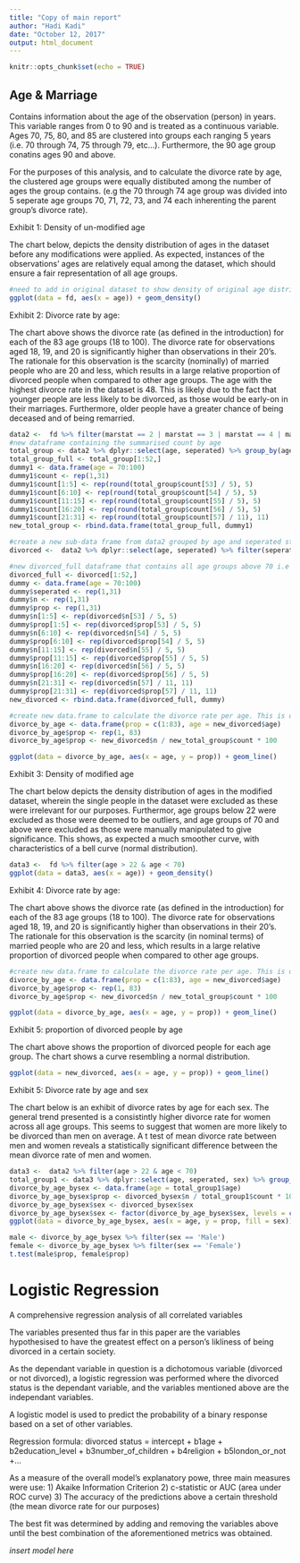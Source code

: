 ```yaml
---
title: "Copy of main report"
author: "Hadi Kadi"
date: "October 12, 2017"
output: html_document
---
```


```r
knitr::opts_chunk$set(echo = TRUE)
```

## Age & Marriage
Contains information about the age of the observation (person) in years. This variable ranges from 0 to 90 and is treated as a continuous variable. Ages 70, 75, 80, and 85 are clustered into groups each ranging 5 years (i.e. 70 through 74, 75 through 79, etc...). Furthermore, the 90 age group conatins ages 90 and above.

For the purposes of this analysis, and to calculate the divorce rate by age, the clustered age groups were equally distibuted among the number of ages the group contains. (e.g the 70 through 74 age group was divided into 5 seperate age groups 70, 71, 72, 73, and 74 each inherenting the parent group's divorce rate).

Exhibit 1: Density of un-modified age

The chart below, depicts the density distribution of ages in the dataset before any modifications were applied. As expected, instances of the observations' ages are relatively equal among the dataset, which should ensure a fair representation of all age groups.
```r
#need to add in original dataset to show density of original age distribution
ggplot(data = fd, aes(x = age)) + geom_density()
```

Exhibit 2: Divorce rate by age:

The chart above shows the divorce rate (as defined in the introduction) for each of the 83 age groups (18 to 100). 
The divorce rate for observations aged 18, 19, and 20 is significantly higher than observations in their 20's. The rationale for this observation is the scarcity (nominally) of married people who are 20 and less, which results in a large relative proportion of divorced people when compared to other age groups.
The age with the highest divorce rate in the dataset is 48. This is likely due to the fact that younger people are less likely to be divorced, as those would be early-on in their marriages. Furthermore, older people have a greater chance of being deceased and of being remarried.

```r

data2 <-  fd %>% filter(marstat == 2 | marstat == 3 | marstat == 4 | marstat == 5) %>% filter(age >= 18) %>% mutate(seperated = marstat) %>% mutate(seperated = replace(seperated, marstat!= 5 | marstat != 4, 0)) %>% mutate(seperated = replace(seperated, marstat == 5 | marstat == 4, 1))
#new dataframe containing the summarised count by age
total_group <- data2 %>% dplyr::select(age, seperated) %>% group_by(age) %>% summarise(count = n())
total_group_full <- total_group[1:52,]
dummy1 <- data.frame(age = 70:100)
dummy1$count <- rep(1,31)
dummy1$count[1:5] <- rep(round(total_group$count[53] / 5), 5)
dummy1$count[6:10] <- rep(round(total_group$count[54] / 5), 5)
dummy1$count[11:15] <- rep(round(total_group$count[55] / 5), 5)
dummy1$count[16:20] <- rep(round(total_group$count[56] / 5), 5)
dummy1$count[21:31] <- rep(round(total_group$count[57] / 11), 11)
new_total_group <- rbind.data.frame(total_group_full, dummy1)

#create a new sub-data frame from data2 grouped by age and seperated status and summarised 
divorced <-  data2 %>% dplyr::select(age, seperated) %>% filter(seperated == 1) %>% group_by(age, seperated) %>% summarise(n = n()) %>% ungroup() %>% group_by(seperated) %>% mutate(prop = n / sum(n) * 100)

#new divorced_full dataframe that contains all age groups above 70 i.e (70 to 100) since the orignal dataset groups ges above 70 by increments of 5. Count of divorced people was divided equally among the five tranches
divorced_full <- divorced[1:52,]
dummy <- data.frame(age = 70:100)
dummy$seperated <- rep(1,31)
dummy$n <- rep(1,31)
dummy$prop <- rep(1,31)
dummy$n[1:5] <- rep(divorced$n[53] / 5, 5)
dummy$prop[1:5] <- rep(divorced$prop[53] / 5, 5)
dummy$n[6:10] <- rep(divorced$n[54] / 5, 5)
dummy$prop[6:10] <- rep(divorced$prop[54] / 5, 5)
dummy$n[11:15] <- rep(divorced$n[55] / 5, 5)
dummy$prop[11:15] <- rep(divorced$prop[55] / 5, 5)
dummy$n[16:20] <- rep(divorced$n[56] / 5, 5)
dummy$prop[16:20] <- rep(divorced$prop[56] / 5, 5)
dummy$n[21:31] <- rep(divorced$n[57] / 11, 11)
dummy$prop[21:31] <- rep(divorced$prop[57] / 11, 11)
new_divorced <- rbind.data.frame(divorced_full, dummy)

#create new data.frame to calculate the divorce rate per age. This is done by dividing the count of divorced people from divorced data frame by the respective rows from the total group data frame 
divorce_by_age <- data.frame(prop = c(1:83), age = new_divorced$age)
divorce_by_age$prop <- rep(1, 83)
divorce_by_age$prop <- new_divorced$n / new_total_group$count * 100

ggplot(data = divorce_by_age, aes(x = age, y = prop)) + geom_line()
```

Exhibit 3: Density of modified age

The chart below depicts the density distribution of ages in the modified dataset, wherein the single people in the dataset were excluded as these were irrelevant for our purposes. Furthermor, age groups below 22 were excluded as those were deemed to be outliers, and age groups of 70 and above were excluded as those were manually manipulated to give significance. This shows, as expected a much smoother curve, with characteristics of a bell curve (normal distribution).
```r
data3 <-  fd %>% filter(age > 22 & age < 70)
ggplot(data = data3, aes(x = age)) + geom_density()
```

Exhibit 4: Divorce rate by age:

The chart above shows the divorce rate (as defined in the introduction) for each of the 83 age groups (18 to 100). The divorce rate for observations aged 18, 19, and 20 is significantly higher than observations in their 20's. The rationale for this observation is the scarcity (in nominal terms) of married people who are 20 and less, which results in a large relative proportion of divorced people when compared to other age groups.
```r
#create new data.frame to calculate the divorce rate per age. This is done by dividing the count of divorced people from divorced data frame by the respective rows from the total group data frame 
divorce_by_age <- data.frame(prop = c(1:83), age = new_divorced$age)
divorce_by_age$prop <- rep(1, 83)
divorce_by_age$prop <- new_divorced$n / new_total_group$count * 100

ggplot(data = divorce_by_age, aes(x = age, y = prop)) + geom_line()
```

Exhibit 5: proportion of divorced people by age

The chart above shows the proportion of divorced people for each age group. The chart shows a curve resembling a normal distribution.
```r
ggplot(data = new_divorced, aes(x = age, y = prop)) + geom_line()
```

Exhibit 5: Divorce rate by age and sex

The chart below is an exhibit of divorce rates by age for each sex. The general trend presented is a consistintly higher divorce rate for women across all age groups. This seems to suggest that women are more likely to be divorced than men on average.
A t test of mean divorce rate between men and women reveals a statistically significant difference between the mean divorce rate of men and women.

```r
data3 <-  data2 %>% filter(age > 22 & age < 70)
total_group1 <- data3 %>% dplyr::select(age, seperated, sex) %>% group_by(age, sex) %>% summarise(count = n())
divorce_by_age_bysex <- data.frame(age = total_group1$age)
divorce_by_age_bysex$prop <- divorced_bysex$n / total_group1$count * 100
divorce_by_age_bysex$sex <- divorced_bysex$sex
divorce_by_age_bysex$sex <- factor(divorce_by_age_bysex$sex, levels = c(1,2), labels = c('Male', 'Female'))
ggplot(data = divorce_by_age_bysex, aes(x = age, y = prop, fill = sex)) + geom_col(position = 'dodge') + ylab("%")

male <- divorce_by_age_bysex %>% filter(sex == 'Male')
female <- divorce_by_age_bysex %>% filter(sex == 'Female')
t.test(male$prop, female$prop)


```

# Logistic Regression
A comprehensive regression analysis of all correlated variables

The variables presented thus far in this paper are the variables hypothesised to have the greatest effect on a person's likliness of being divorced in a certain society.

As the dependant variable in question is a dichotomous variable (divorced or not divorced), a logistic regression was performed where the divorced status is the dependant variable, and the variables mentioned above are the independant variables.

A logistic model is used to predict the probability of a binary response based on a set of other variables.

Regression formula:
divorced status = intercept + b1age + b2education_level + b3number_of_children + b4religion + b5london_or_not +...


As a measure of the overall model's explanatory powe, three main measures were use:
1) Akaike Information Criterion 
2) c-statistic or AUC (area under ROC curve)
3) The accuracy of the predictions above a certain threshold (the mean divorce rate for our purposes)

The best fit was determined by adding and removing the variables above until the best combination of the aforementioned metrics was obtained.

*insert model here*
